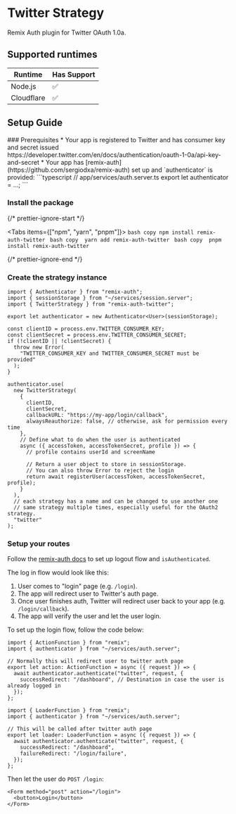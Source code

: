 
# Twitter Strategy

Remix Auth plugin for Twitter OAuth 1.0a.

## Supported runtimes

| Runtime    | Has Support |
| ---------- | ----------- |
| Node.js    | ✅          |
| Cloudflare | ✅          |

## Setup Guide

<Steps>
### Prerequisites
* Your app is registered to Twitter and has consumer key and secret issued https://developer.twitter.com/en/docs/authentication/oauth-1-0a/api-key-and-secret
* Your app has [remix-auth](https://github.com/sergiodxa/remix-auth) set up and `authenticator` is provided:
  ```typescript
  // app/services/auth.server.ts
  export let authenticator = ...;
  ```

### Install the package


{/* prettier-ignore-start */}

<Tabs items={["npm", "yarn", "pnpm"]}>
  <Tab>
    ```bash copy
    npm install remix-auth-twitter
    ```
  </Tab>
  <Tab>
    ```bash copy 
    yarn add remix-auth-twitter
    ```
  </Tab>
  <Tab>
    ```bash copy 
    pnpm install remix-auth-twitter
    ```
  </Tab>
</Tabs>

{/* prettier-ignore-end */}

### Create the strategy instance

```tsx copy filename="app/services/auth.server.ts"
import { Authenticator } from "remix-auth";
import { sessionStorage } from "~/services/session.server";
import { TwitterStrategy } from "remix-auth-twitter";

export let authenticator = new Authenticator<User>(sessionStorage);

const clientID = process.env.TWITTER_CONSUMER_KEY;
const clientSecret = process.env.TWITTER_CONSUMER_SECRET;
if (!clientID || !clientSecret) {
  throw new Error(
    "TWITTER_CONSUMER_KEY and TWITTER_CONSUMER_SECRET must be provided"
  );
}

authenticator.use(
  new TwitterStrategy(
    {
      clientID,
      clientSecret,
      callbackURL: "https://my-app/login/callback",
      alwaysReauthorize: false, // otherwise, ask for permission every time
    },
    // Define what to do when the user is authenticated
    async ({ accessToken, accessTokenSecret, profile }) => {
      // profile contains userId and screenName

      // Return a user object to store in sessionStorage.
      // You can also throw Error to reject the login
      return await registerUser(accessToken, accessTokenSecret, profile);
    }
  ),
  // each strategy has a name and can be changed to use another one
  // same strategy multiple times, especially useful for the OAuth2 strategy.
  "twitter"
);
```

### Setup your routes

Follow the [remix-auth docs](https://github.com/sergiodxa/remix-auth#readme) to set up logout flow and `isAuthenticated`.

The log in flow would look like this:

1. User comes to "login" page (e.g. `/login`).
2. The app will redirect user to Twitter's auth page.
3. Once user finishes auth, Twitter will redirect user back to your app (e.g. `/login/callback`).
4. The app will verify the user and let the user login.

To set up the login flow, follow the code below:

```tsx copy filename="app/routes/login.tsx"
import { ActionFunction } from "remix";
import { authenticator } from "~/services/auth.server";

// Normally this will redirect user to twitter auth page
export let action: ActionFunction = async ({ request }) => {
  await authenticator.authenticate("twitter", request, {
    successRedirect: "/dashboard", // Destination in case the user is already logged in
  });
};
```

```tsx copy filename="app/routes/login.callback.tsx"
import { LoaderFunction } from "remix";
import { authenticator } from "~/services/auth.server";

// This will be called after twitter auth page
export let loader: LoaderFunction = async ({ request }) => {
  await authenticator.authenticate("twitter", request, {
    successRedirect: "/dashboard",
    failureRedirect: "/login/failure",
  });
};
```

Then let the user do `POST /login`:

```tsx copy
<Form method="post" action="/login">
  <button>Login</button>
</Form>
```

</Steps>
